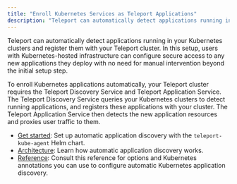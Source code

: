 ```yaml
---
title: "Enroll Kubernetes Services as Teleport Applications"
description: "Teleport can automatically detect applications running in your Kubernetes clusters and register them with Teleport for secure access."
---
```


Teleport can automatically detect applications running in your Kubernetes
clusters and register them with your Teleport cluster. In this setup, users with
Kubernetes-hosted infrastructure can configure secure access to any new
applications they deploy with no need for manual intervention beyond the initial
setup step.

To enroll Kubernetes applications automatically, your Teleport cluster requires
the Teleport Discovery Service and Teleport Application Service. The Teleport
Discovery Service queries your Kubernetes clusters to detect running
applications, and registers these applications with your cluster. The Teleport
Application Service then detects the new application resources and proxies user
traffic to them.

- [Get started](./kubernetes-applications/get-started.mdx): Set up automatic
  application discovery with the `teleport-kube-agent` Helm chart.
- [Architecture](./kubernetes-applications/architecture.mdx): Learn how
  automatic application discovery works.
- [Reference](./reference/kubernetes-applications.mdx): Consult this reference
  for options and Kubernetes annotations you can use to configure automatic
  Kubernetes application discovery.
